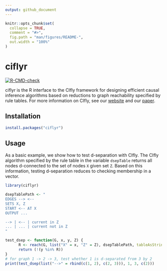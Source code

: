 ```yaml
---
output: github_document
---
```


<!-- README.md is generated from README.Rmd. Please edit that file -->

```r
knitr::opts_chunk$set(
  collapse = TRUE,
  comment = "#>",
  fig.path = "man/figures/README-",
  out.width = "100%"
)
```

# ciflyr

<!-- badges: start -->
[![R-CMD-check](https://github.com/mwien/CIfly/actions/workflows/R-CMD-check.yaml/badge.svg)](https://github.com/mwien/CIfly/actions/workflows/R-CMD-check.yaml)
<!-- badges: end -->

ciflyr is the R interface to the CIfly framework for designing efficient causal inference algorithms based on reductions to graph reachability specified by rule tables. For more information on CIfly, see our [website](https://cifly.pages.dev/) and our [paper](https://arxiv.org/abs/2506.15758).

## Installation

``` r
install.packages("ciflyr")
```

## Usage

As a basic example, we show how to test d-separation with CIfly. The CIfly algorithm specified by the rule table in the variable `dsepTable` returns all nodes d-connected to the set of nodes `X` given set `Z`. Based on this information, testing d-separation reduces to checking membership in a vector.

```r
library(ciflyr)

dsepTablePath <- "
EDGES --> <--
SETS X, Z
START <-- AT X
OUTPUT ...

--> | <-- | current in Z
... | ... | current not in Z
"

test_dsep <- function(G, x, y, Z) {
      R <- reach(G, list("X" = x, "Z" = Z), dsepTablePath, tableAsString=TRUE)
      return (!(y %in% R))
}
# for graph 1 -> 2 -> 3, test whether 1 is d-separated from 3 by 2
print(test_dsep(list("-->" = rbind(c(1, 2), c(2, 3))), 1, 3, c(2)))
```
